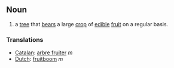 ==Noun==

# a [[tree]] that [[bears]] a large [[crop]] of [[edible]] [[fruit]] on a regular basis.

===Translations===
*[[Catalan]]: [[arbre fruiter]] ''m''
*[[Dutch]]: [[fruitboom]] ''m''